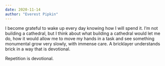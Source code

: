 ```yaml
---
date: 2020-11-14
author: "Everest Pipkin"
---
```


I become grateful to wake up every day knowing how I will spend it. I’m not building a cathedral, but I think about what building a cathedral would let me do, how it would allow me to move my hands in a task and see something monumental grow very slowly, with immense care. A bricklayer understands brick in a way that is devotional.

Repetition is devotional.
